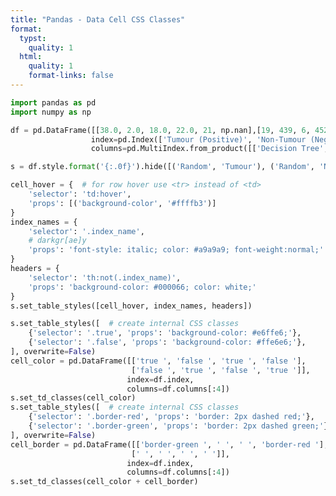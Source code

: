 ```yaml
---
title: "Pandas - Data Cell CSS Classes"
format:
  typst:
    quality: 1
  html:
    quality: 1
    format-links: false
---
```


```python
import pandas as pd
import numpy as np

df = pd.DataFrame([[38.0, 2.0, 18.0, 22.0, 21, np.nan],[19, 439, 6, 452, 226,232]],
                  index=pd.Index(['Tumour (Positive)', 'Non-Tumour (Negative)'], name='Actual Label:'),
                  columns=pd.MultiIndex.from_product([['Decision Tree', 'Regression', 'Random'],['Tumour', 'Non-Tumour']], names=['Model:', 'Predicted:']))

s = df.style.format('{:.0f}').hide([('Random', 'Tumour'), ('Random', 'Non-Tumour')], axis="columns")

cell_hover = {  # for row hover use <tr> instead of <td>
    'selector': 'td:hover',
    'props': [('background-color', '#ffffb3')]
}
index_names = {
    'selector': '.index_name',
    # darkgr[ae]y
    'props': 'font-style: italic; color: #a9a9a9; font-weight:normal;'
}
headers = {
    'selector': 'th:not(.index_name)',
    'props': 'background-color: #000066; color: white;'
}
s.set_table_styles([cell_hover, index_names, headers])

s.set_table_styles([  # create internal CSS classes
    {'selector': '.true', 'props': 'background-color: #e6ffe6;'},
    {'selector': '.false', 'props': 'background-color: #ffe6e6;'},
], overwrite=False)
cell_color = pd.DataFrame([['true ', 'false ', 'true ', 'false '],
                           ['false ', 'true ', 'false ', 'true ']],
                          index=df.index,
                          columns=df.columns[:4])
s.set_td_classes(cell_color)
s.set_table_styles([  # create internal CSS classes
    {'selector': '.border-red', 'props': 'border: 2px dashed red;'},
    {'selector': '.border-green', 'props': 'border: 2px dashed green;'},
], overwrite=False)
cell_border = pd.DataFrame([['border-green ', ' ', ' ', 'border-red '],
                           [' ', ' ', ' ', ' ']],
                          index=df.index,
                          columns=df.columns[:4])
s.set_td_classes(cell_color + cell_border)
```